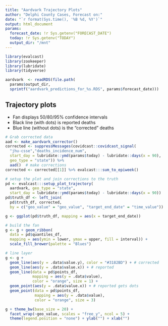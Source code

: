 ```yaml
---
title: "Aardvark Trajectory Plots"
author: "Delphi County Cases, Forecast on:"
date: "`r format(Sys.time(), '%B %d, %Y')`"
output: html_document
params:
  forecast_date: !r Sys.getenv("FORECAST_DATE")
  today: !r Sys.getenv("TODAY")
  output_dir: "/mnt"
---
```


```r
library(evalcast)
library(zookeeper)
library(lubridate)
library(tidyverse)

aardvark  <- readRDS(file.path(
  params$output_dir,
  sprintf("aardvark_predictions_for_%s.RDS", params$forecast_date)))
```

## Trajectory plots

* Fan displays 50/80/95% confidence intervals
* Black line (with dots) is reported deaths
* Blue line (without dots) is the "corrected" deaths


```r
# Grab corrected data
aad <- make_aardvark_corrector()
corrected <- suppressMessages(covidcast::covidcast_signal(
  "jhu-csse","deaths_incidence_num", 
  start_day = lubridate::ymd(params$today) - lubridate::days(x = 90), 
  geo_type = "state")) %>% 
  aad()  # make corrections
corrected <- corrected[[1]] %>% evalcast:::sum_to_epiweek()

# setup the plot and join corrections to the truth
pd <- evalcast:::setup_plot_trajectory(
  aardvark, geo_type = "state",
  start_day = lubridate::ymd(params$today) - lubridate::days(x = 90))
pd$truth_df <- left_join(
  pd$truth_df, corrected, 
  by = c("geo_value" = "geo_value", "target_end_date" = "time_value"))

g <- ggplot(pd$truth_df, mapping = aes(x = target_end_date))

# build the fan
g <- g + geom_ribbon(
  data = pd$quantiles_df,
  mapping = aes(ymin = lower, ymax = upper, fill = interval)) +
  scale_fill_brewer(palette = "Blues")

# line layer
g <- g +
  geom_line(aes(y = .data$value.y), color = "#3182BD") + # corrected
  geom_line(aes(y = .data$value.x)) + # reported
  geom_line(data = pd$points_df, 
            mapping = aes(y = .data$value),
            color = "orange", size = 1) +
  geom_point(aes(y = .data$value.x)) + # reported gets dots
  geom_point(data = pd$points_df, 
             mapping = aes(y = .data$value),
             color = "orange", size = 3)

g + theme_bw(base_size = 20) + 
  facet_wrap(~geo_value, scales = "free_y", ncol = 5) +
  theme(legend.position = "none") + ylab("") + xlab("")
```

